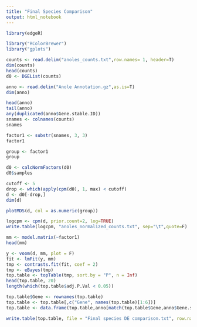 ---
title: "Final Species Comparison"
output: html_notebook
---

```{r}
library(edgeR)
```

```{r}
library("RColorBrewer")
library("gplots")
```

```{r}
counts <- read.delim("anoles_counts.txt",row.names= 1, header=T)
dim(counts)
head(counts)
d0 <- DGEList(counts)
```

```{r}
anno <- read.delim("Anole Annotation.gz",as.is=T)
dim(anno)
```


```{r}
head(anno)
tail(anno)
any(duplicated(anno$Gene.stable.ID))
snames <- colnames(counts)
snames
```

```{r}
factor1 <- substr(snames, 3, 3)
factor1
```


```{r}
group <- factor1
group
```

```{r}
d0 <- calcNormFactors(d0)
d0$samples
```

```{r}
cutoff <- 5
drop <- which(apply(cpm(d0), 1, max) < cutoff)
d <- d0[-drop,]
dim(d)
```

```{r}
plotMDS(d, col = as.numeric(group))

```

```{r}
logcpm <- cpm(d, prior.count=2, log=TRUE)
write.table(logcpm, "anoles_normalized_counts.txt", sep="\t",quote=F)
```


```{r}
mm <- model.matrix(~factor1)
head(mm)
```

```{r}
y <- voom(d, mm, plot = F)
fit <- lmFit(y, mm)
tmp <- contrasts.fit(fit, coef = 2)
tmp <- eBayes(tmp)
top.table <- topTable(tmp, sort.by = "P", n = Inf)
head(top.table, 20)
length(which(top.table$adj.P.Val < 0.05))

```

```{r}
top.table$Gene <- rownames(top.table)
top.table <- top.table[,c("Gene", names(top.table)[1:6])]
top.table <- data.frame(top.table,anno[match(top.table$Gene,anno$Gene.stable.ID.version),],logcpm[match(top.table$Gene,rownames(logcpm)),])

write.table(top.table, file = "Final species DE comparison.txt", row.names = F, sep = "\t", quote = F)
```

